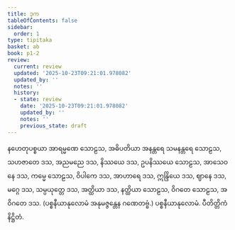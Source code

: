 ```yaml
---
title: ဒုက
tableOfContents: false
sidebar:
  order: 1
type: tipitaka
basket: ab
book: p1-2
review:
  current: review
  updated: '2025-10-23T09:21:01.978082'
  updated_by: ''
  notes: ''
  history:
  - state: review
    date: '2025-10-23T09:21:01.978082'
    updated_by: ''
    notes: ''
    previous_state: draft
---
```



<ReviewStatus review={frontmatter.review} showDetails={true} />

<HypothesisAnnotation frontmatter={frontmatter} />

<DynamicBreadcrumb />

<Division number="52" book="p1-2" e="ch" v="37" p="134">

<Paragraph number="786" book="p1-2">
နဟေတုပစ္စယာ အာရမ္မဏေ သောဠသ, အဓိပတိယာ အနန္တရေ သမနန္တရေ သောဠသ, သဟဇာတေ ဒသ, အညမညေ ဒသ, နိဿယေ ဒသ, ဥပနိဿယေ သောဠသ, အာသေဝနေ ဒသ, ကမ္မေ သောဠသ, ဝိပါကေ ဒသ, အာဟာရေ ဒသ, ဣန္ဒြိယေ ဒသ, ဈာနေ ဒသ, မဂ္ဂေ ဒသ, သမ္ပယုတ္တေ ဒသ, အတ္ထိယာ ဒသ, နတ္ထိယာ သောဠသ, ဝိဂတေ သောဠသ, အဝိဂတေ ဒသ.

</Paragraph>
</Division>

<Paragraph number="787" type="center" book="p1-2">
(ပစ္စနီယာနုလောမံ အနုမဇ္ဇန္တေန ဂဏေတဗ္ဗံ.)



</Paragraph>

<Paragraph number="788" type="center" book="p1-2">
ပစ္စနီယာနုလောမံ.



</Paragraph>

<Paragraph number="789" type="center" book="p1-2">
ပီတိတ္တိကံ နိဋ္ဌိတံ.
</Paragraph>